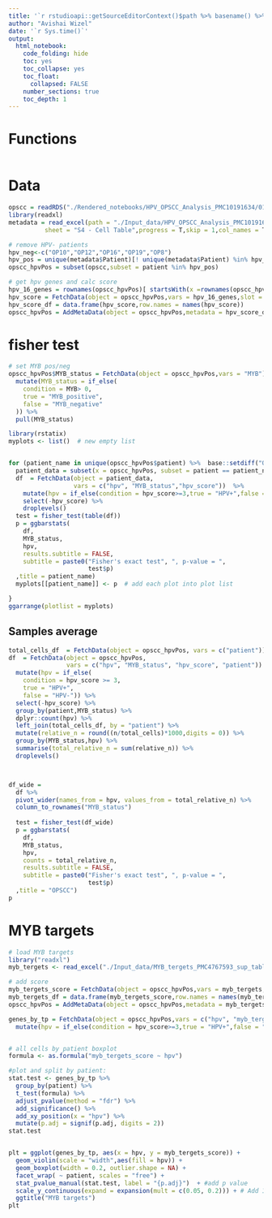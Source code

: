 ```yaml
---
title: '`r rstudioapi::getSourceEditorContext()$path %>% basename() %>% gsub(pattern = "\\.Rmd",replacement = "")`' 
author: "Avishai Wizel"
date: '`r Sys.time()`'
output: 
  html_notebook: 
    code_folding: hide
    toc: yes
    toc_collapse: yes
    toc_float: 
      collapsed: FALSE
    number_sections: true
    toc_depth: 1
---
```




# Functions

```r
```

# Data

```r
opscc = readRDS("./Rendered_notebooks/HPV_OPSCC_Analysis_PMC10191634/01_preprocess/opscc_suerat.RDS")
library(readxl)
metadata = read_excel(path = "./Input_data/HPV_OPSCC_Analysis_PMC10191634/NIHMS1892753-supplement-Supp_Tables.xlsx",
          sheet = "S4 - Cell Table",progress = T,skip = 1,col_names = T)

# remove HPV- patients
hpv_neg<-c("OP10","OP12","OP16","OP19","OP8")
hpv_pos = unique(metadata$Patient)[! unique(metadata$Patient) %in% hpv_neg]
opscc_hpvPos = subset(opscc,subset = patient %in% hpv_pos)
```

```r
# get hpv genes and calc score
hpv_16_genes = rownames(opscc_hpvPos)[ startsWith(x =rownames(opscc_hpvPos),prefix =  "HPV16")]
hpv_score = FetchData(object = opscc_hpvPos,vars = hpv_16_genes,slot = "counts") %>% rowSums()
hpv_score_df = data.frame(hpv_score,row.names = names(hpv_score))
opscc_hpvPos = AddMetaData(object = opscc_hpvPos,metadata = hpv_score_df)
```

# fisher test
```r
# set MYB pos/neg
opscc_hpvPos$MYB_status = FetchData(object = opscc_hpvPos,vars = "MYB") %>%
  mutate(MYB_status = if_else(
    condition = MYB> 0,
    true = "MYB_positive",
    false = "MYB_negative"
  )) %>% 
  pull(MYB_status)


```

```r

library(rstatix)
myplots <- list()  # new empty list


for (patient_name in unique(opscc_hpvPos$patient) %>%  base::setdiff("OP13")) { #OP13 has no MYB+ cells
  patient_data = subset(x = opscc_hpvPos, subset = patient == patient_name)
  df  = FetchData(object = patient_data,
                  vars = c("hpv", "MYB_status","hpv_score"))  %>%
    mutate(hpv = if_else(condition = hpv_score>=3,true = "HPV+",false = "HPV-")) %>% 
    select(-hpv_score) %>% 
    droplevels()
  test = fisher_test(table(df))
  p = ggbarstats(
    df,
    MYB_status,
    hpv,
    results.subtitle = FALSE,
    subtitle = paste0("Fisher's exact test", ", p-value = ",
                      test$p)
  ,title = patient_name)
  myplots[[patient_name]] <- p  # add each plot into plot list

}
ggarrange(plotlist = myplots)

```
 
## Samples average

```r
total_cells_df  = FetchData(object = opscc_hpvPos, vars = c("patient")) %>% dplyr::count(patient, name = "total_cells")
df  = FetchData(object = opscc_hpvPos,
                vars = c("hpv", "MYB_status", "hpv_score", "patient"))  %>%
  mutate(hpv = if_else(
    condition = hpv_score >= 3,
    true = "HPV+",
    false = "HPV-")) %>%
  select(-hpv_score) %>%
  group_by(patient,MYB_status) %>%
  dplyr::count(hpv) %>%
  left_join(total_cells_df, by = "patient") %>% 
  mutate(relative_n = round((n/total_cells)*1000,digits = 0)) %>% 
  group_by(MYB_status,hpv) %>% 
  summarise(total_relative_n = sum(relative_n)) %>% 
  droplevels()



df_wide = 
  df %>%
  pivot_wider(names_from = hpv, values_from = total_relative_n) %>%
  column_to_rownames("MYB_status") 
    
  test = fisher_test(df_wide)
  p = ggbarstats(
    df,
    MYB_status,
    hpv,
    counts = total_relative_n,
    results.subtitle = FALSE,
    subtitle = paste0("Fisher's exact test", ", p-value = ",
                      test$p)
  ,title = "OPSCC")
p
```

# MYB targets

```r
# load MYB targets
library("readxl")
myb_tergets <- read_excel("./Input_data/MYB_tergets_PMC4767593_sup_table_4.xlsx",col_names = T) %>% pull(Gene)
```

```r
# add score
myb_tergets_score = FetchData(object = opscc_hpvPos,vars = myb_tergets,slot = "data") %>% rowMeans()
myb_tergets_df = data.frame(myb_tergets_score,row.names = names(myb_tergets_score))
opscc_hpvPos = AddMetaData(object = opscc_hpvPos,metadata = myb_tergets_df)
```


```r
genes_by_tp = FetchData(object = opscc_hpvPos,vars = c("hpv", "myb_tergets_score","hpv_score","patient"),slot = "data")  %>% 
  mutate(hpv = if_else(condition = hpv_score>=3,true = "HPV+",false = "HPV-")) 


# all cells by patient boxplot
formula <- as.formula("myb_tergets_score ~ hpv")

#plot and split by patient:
stat.test <- genes_by_tp %>%
  group_by(patient) %>%
  t_test(formula) %>%
  adjust_pvalue(method = "fdr") %>%
  add_significance() %>%
  add_xy_position(x = "hpv") %>%
  mutate(p.adj = signif(p.adj, digits = 2))
stat.test


plt = ggplot(genes_by_tp, aes(x = hpv, y = myb_tergets_score)) +
  geom_violin(scale = "width",aes(fill = hpv)) +
  geom_boxplot(width = 0.2, outlier.shape = NA) +
  facet_wrap( ~ patient, scales = "free") +
  stat_pvalue_manual(stat.test, label = "{p.adj}")  + #add p value
  scale_y_continuous(expand = expansion(mult = c(0.05, 0.2))) + # Add 10% spaces between the p-value labels and the plot border
  ggtitle("MYB targets")
plt
```